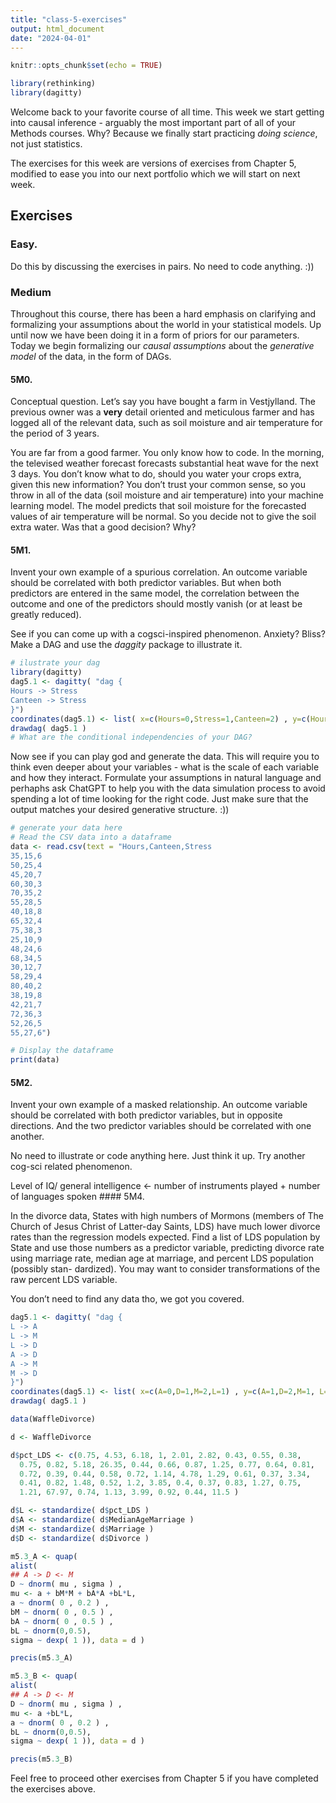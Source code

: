 ```yaml
---
title: "class-5-exercises"
output: html_document
date: "2024-04-01"
---
```


```r
knitr::opts_chunk$set(echo = TRUE)
```

```r
library(rethinking)
library(dagitty)
```

Welcome back to your favorite course of all time. This week we start getting into causal inference - arguably the most important part of all of your Methods courses. Why? Because we finally start practicing *doing science*, not just statistics.

The exercises for this week are versions of exercises from Chapter 5, modified to ease you into our next portfolio which we will start on next week.

## Exercises

### Easy.

Do this by discussing the exercises in pairs. No need to code anything. :))

### Medium

Throughout this course, there has been a hard emphasis on clarifying and formalizing your assumptions about the world in your statistical models. Up until now we have been doing it in a form of priors for our parameters. Today we begin formalizing our *causal assumptions* about the *generative model* of the data, in the form of DAGs.

#### 5M0.

Conceptual question. Let's say you have bought a farm in Vestjylland. The previous owner was a **very** detail oriented and meticulous farmer and has logged all of the relevant data, such as soil moisture and air temperature for the period of 3 years.

You are far from a good farmer. You only know how to code. In the morning, the televised weather forecast forecasts substantial heat wave for the next 3 days. You don't know what to do, should you water your crops extra, given this new information? You don't trust your common sense, so you throw in all of the data (soil moisture and air temperature) into your machine learning model. The model predicts that soil moisture for the forecasted values of air temperature will be normal. So you decide not to give the soil extra water. Was that a good decision? Why?

#### 5M1.

Invent your own example of a spurious correlation. An outcome variable should be correlated with both predictor variables. But when both predictors are entered in the same model, the correlation between the outcome and one of the predictors should mostly vanish (or at least be greatly reduced). 

See if you can come up with a cogsci-inspired phenomenon. Anxiety? Bliss? Make a DAG and use the *daggity* package to illustrate it. 

```r

# ilustrate your dag
library(dagitty)
dag5.1 <- dagitty( "dag {
Hours -> Stress
Canteen -> Stress
}")
coordinates(dag5.1) <- list( x=c(Hours=0,Stress=1,Canteen=2) , y=c(Hours=0,Stress=1,Canteen=0) )
drawdag( dag5.1 )
# What are the conditional independencies of your DAG?

```

Now see if you can play god and generate the data. This will require you to think even deeper about your variables - what is the scale of each variable and how they interact. Formulate your assumptions in natural language and perhaphs ask ChatGPT to help you with the data simulation process to avoid spending a lot of time looking for the right code. Just make sure that the output matches your desired generative structure. :))

```r

# generate your data here
# Read the CSV data into a dataframe
data <- read.csv(text = "Hours,Canteen,Stress
35,15,6
50,25,4
45,20,7
60,30,3
70,35,2
55,28,5
40,18,8
65,32,4
75,38,3
25,10,9
48,24,6
68,34,5
30,12,7
58,29,4
80,40,2
38,19,8
42,21,7
72,36,3
52,26,5
55,27,6")

# Display the dataframe
print(data)


```

#### 5M2.

Invent your own example of a masked relationship. An outcome variable should be correlated with both predictor variables, but in opposite directions. And the two predictor variables should be correlated with one another.

No need to illustrate or code anything here. Just think it up. Try another cog-sci related phenomenon.


Level of IQ/ general intelligence <- number of instruments played + number of languages spoken
#### 5M4.

In the divorce data, States with high numbers of Mormons (members of The Church of Jesus Christ of Latter-day Saints, LDS) have much lower divorce rates than the regression models expected. Find a list of LDS population by State and use those numbers as a predictor variable, predicting divorce rate using marriage rate, median age at marriage, and percent LDS population (possibly stan- dardized). You may want to consider transformations of the raw percent LDS variable.

You don't need to find any data tho, we got you covered.
```r
dag5.1 <- dagitty( "dag {
L -> A
L -> M
L -> D
A -> D
A -> M
M -> D
}")
coordinates(dag5.1) <- list( x=c(A=0,D=1,M=2,L=1) , y=c(A=1,D=2,M=1, L=0) )
drawdag( dag5.1 )
```


```r

data(WaffleDivorce)

d <- WaffleDivorce

d$pct_LDS <- c(0.75, 4.53, 6.18, 1, 2.01, 2.82, 0.43, 0.55, 0.38,
  0.75, 0.82, 5.18, 26.35, 0.44, 0.66, 0.87, 1.25, 0.77, 0.64, 0.81,
  0.72, 0.39, 0.44, 0.58, 0.72, 1.14, 4.78, 1.29, 0.61, 0.37, 3.34,
  0.41, 0.82, 1.48, 0.52, 1.2, 3.85, 0.4, 0.37, 0.83, 1.27, 0.75,
  1.21, 67.97, 0.74, 1.13, 3.99, 0.92, 0.44, 11.5 )

d$L <- standardize( d$pct_LDS )
d$A <- standardize( d$MedianAgeMarriage )
d$M <- standardize( d$Marriage )
d$D <- standardize( d$Divorce )

m5.3_A <- quap(
alist(
## A -> D <- M
D ~ dnorm( mu , sigma ) ,
mu <- a + bM*M + bA*A +bL*L,
a ~ dnorm( 0 , 0.2 ) ,
bM ~ dnorm( 0 , 0.5 ) ,
bA ~ dnorm( 0 , 0.5 ) ,
bL ~ dnorm(0,0.5),
sigma ~ dexp( 1 )), data = d )

precis(m5.3_A)

m5.3_B <- quap(
alist(
## A -> D <- M
D ~ dnorm( mu , sigma ) ,
mu <- a +bL*L,
a ~ dnorm( 0 , 0.2 ) ,
bL ~ dnorm(0,0.5),
sigma ~ dexp( 1 )), data = d )

precis(m5.3_B)


```

Feel free to proceed other exercises from Chapter 5 if you have completed the exercises above.